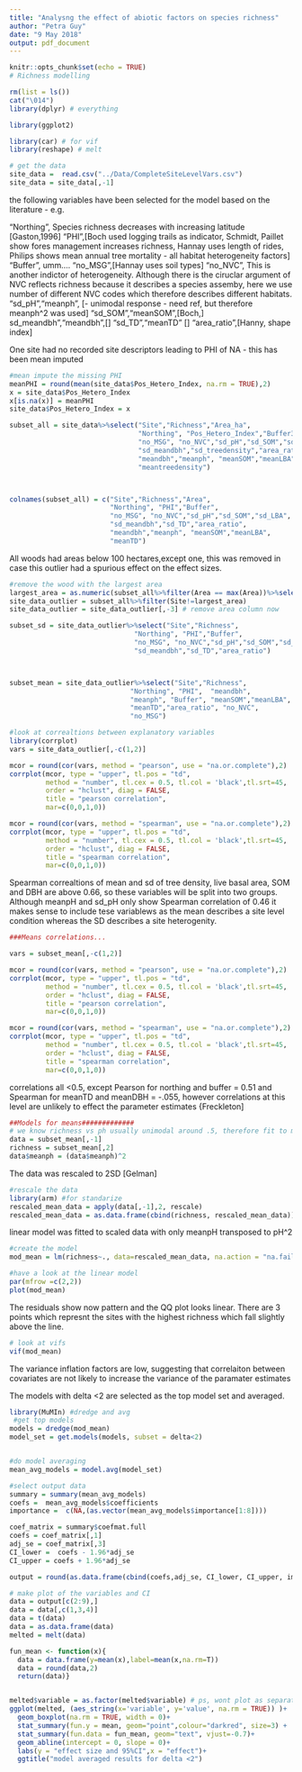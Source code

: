 ```yaml
---
title: "Analysng the effect of abiotic factors on species richness"
author: "Petra Guy"
date: "9 May 2018"
output: pdf_document
---
```


```r
knitr::opts_chunk$set(echo = TRUE)
# Richness modelling

rm(list = ls())
cat("\014")
library(dplyr) # everything

library(ggplot2)

library(car) # for vif
library(reshape) # melt

# get the data
site_data =  read.csv("../Data/CompleteSiteLevelVars.csv")
site_data = site_data[,-1]
```

the following variables have been selected for the model based on the literature  - e.g.

"Northing", Species richness decreases with increasing latitude [Gaston,1996]
"PHI",[Boch used logging trails as indicator, Schmidt, Paillet show fores management increases richness, Hannay uses length of rides, Philips shows mean annual tree mortality - all habitat heterogeneity factors]
"Buffer",  umm....
"no_MSG",[Hannay uses soil types]
"no_NVC", This is another indictor of heterogeneity. Although there is the ciruclar argument of NVC reflects richness because it describes a species assemby, here we use number of different NVC codes which therefore describes different habitats.
"sd_pH","meanph", [- unimodal response - need ref, but therefore meanph^2 was used]
"sd_SOM","meanSOM",[Boch,]
sd_meandbh","meandbh",[]
"sd_TD","meanTD" []
"area_ratio",[Hanny, shape index]


One site had no recorded site descriptors leading to PHI of NA - this has been mean imputed
```r
#mean impute the missing PHI
meanPHI = round(mean(site_data$Pos_Hetero_Index, na.rm = TRUE),2)
x = site_data$Pos_Hetero_Index
x[is.na(x)] = meanPHI
site_data$Pos_Hetero_Index = x
```


```r
subset_all = site_data%>%select("Site","Richness","Area_ha",
                                "Northing", "Pos_Hetero_Index","Buffer3",
                                "no_MSG", "no_NVC","sd_pH","sd_SOM","sd_LBA",
                                "sd_meandbh","sd_treedensity","area_ratio",
                                "meandbh","meanph", "meanSOM","meanLBA",
                                "meantreedensity")



colnames(subset_all) = c("Site","Richness","Area",
                         "Northing", "PHI","Buffer",
                         "no_MSG", "no_NVC","sd_pH","sd_SOM","sd_LBA",
                         "sd_meandbh","sd_TD","area_ratio",
                         "meandbh","meanph", "meanSOM","meanLBA",
                         "meanTD")
```

All woods had areas below 100 hectares,except one, this was removed in case this outlier had a spurious effect on the effect sizes.
```r
#remove the wood with the largest area
largest_area = as.numeric(subset_all%>%filter(Area == max(Area))%>%select(Site))
site_data_outlier = subset_all%>%filter(Site!=largest_area)
site_data_outlier = site_data_outlier[,-3] # remove area column now

```



```r
subset_sd = site_data_outlier%>%select("Site","Richness",
                               "Northing", "PHI","Buffer",
                               "no_MSG", "no_NVC","sd_pH","sd_SOM","sd_LBA",
                               "sd_meandbh","sd_TD","area_ratio")



subset_mean = site_data_outlier%>%select("Site","Richness",
                              "Northing", "PHI",  "meandbh",
                              "meanph", "Buffer", "meanSOM","meanLBA",
                              "meanTD","area_ratio", "no_NVC", 
                              "no_MSG")

```


```r
#look at correaltions between explanatory variables
library(corrplot)
vars = site_data_outlier[,-c(1,2)]

mcor = round(cor(vars, method = "pearson", use = "na.or.complete"),2)
corrplot(mcor, type = "upper", tl.pos = "td",
         method = "number", tl.cex = 0.5, tl.col = 'black',tl.srt=45,
         order = "hclust", diag = FALSE,
         title = "pearson correlation",
         mar=c(0,0,1,0))

mcor = round(cor(vars, method = "spearman", use = "na.or.complete"),2)
corrplot(mcor, type = "upper", tl.pos = "td",
         method = "number", tl.cex = 0.5, tl.col = 'black',tl.srt=45,
         order = "hclust", diag = FALSE,
         title = "spearman correlation",
         mar=c(0,0,1,0))


```

Spearman correaltions of mean and sd of tree density, live basal area, SOM and DBH are above 0.66, so these variables will be split into two groups. Although meanpH and sd_pH only show Spearman correlation of 0.46 it makes sense to include tese variablews as the mean describes a site level condition whereas the SD describes a site heterogenity.

```r
###Means correlations...

vars = subset_mean[,-c(1,2)]

mcor = round(cor(vars, method = "pearson", use = "na.or.complete"),2)
corrplot(mcor, type = "upper", tl.pos = "td",
         method = "number", tl.cex = 0.5, tl.col = 'black',tl.srt=45,
         order = "hclust", diag = FALSE,
         title = "pearson correlation",
         mar=c(0,0,1,0))

mcor = round(cor(vars, method = "spearman", use = "na.or.complete"),2)
corrplot(mcor, type = "upper", tl.pos = "td",
         method = "number", tl.cex = 0.5, tl.col = 'black',tl.srt=45,
         order = "hclust", diag = FALSE,
         title = "spearman correlation",
         mar=c(0,0,1,0))
```
correlations all <0.5, except Pearson for northing and buffer = 0.51 and Spearman for meanTD and meanDBH = -.055, however correlations at this level are unlikely to effect the parameter estimates {Freckleton]


```r
##Models for means#############
# we know richness vs ph usually unimodal around .5, therefore fit to meanpH^2
data = subset_mean[,-1]
richness = subset_mean[,2]
data$meanph = (data$meanph)^2
```

The data was rescaled to 2SD [Gelman]
```r
#rescale the data
library(arm) #for standarize
rescaled_mean_data = apply(data[,-1],2, rescale)
rescaled_mean_data = as.data.frame(cbind(richness, rescaled_mean_data))
```


linear model was fitted to scaled data with only meanpH transposed to pH^2
```r
#create the model
mod_mean = lm(richness~., data=rescaled_mean_data, na.action = "na.fail")
```

```r
#have a look at the linear model
par(mfrow =c(2,2))
plot(mod_mean)
```
The residuals show now pattern and the QQ plot looks linear. There are 3 points which represnt the sites with the highest richness which fall slightly above the line. 

```r
# look at vifs
vif(mod_mean)
```
The variance inflation factors are low, suggesting that correlaiton between covariates are not likely to increase the variance of the paramater estimates


The models with delta <2 are selected as the top model set and averaged. 
```r
library(MuMIn) #dredge and avg
 #get top models
models = dredge(mod_mean)
model_set = get.models(models, subset = delta<2)


#do model averaging
mean_avg_models = model.avg(model_set)

#select output data
summary = summary(mean_avg_models)
coefs =  mean_avg_models$coefficients
importance =  c(NA,(as.vector(mean_avg_models$importance[1:8])))

coef_matrix = summary$coefmat.full
coefs = coef_matrix[,1]
adj_se = coef_matrix[,3]
CI_lower =  coefs - 1.96*adj_se
CI_upper = coefs + 1.96*adj_se

output = round(as.data.frame(cbind(coefs,adj_se, CI_lower, CI_upper, importance)),2)

# make plot of the variables and CI
data = output[c(2:9),]
data = data[,c(1,3,4)]
data = t(data)
data = as.data.frame(data)
melted = melt(data)

fun_mean <- function(x){
  data = data.frame(y=mean(x),label=mean(x,na.rm=T))
  data = round(data,2)
  return(data)}


melted$variable = as.factor(melted$variable) # ps, wont plot as separate plots if x continous
ggplot(melted, (aes_string(x='variable', y='value', na.rm = TRUE)) )+
  geom_boxplot(na.rm = TRUE, width = 0)+
  stat_summary(fun.y = mean, geom="point",colour="darkred", size=3) +
  stat_summary(fun.data = fun_mean, geom="text", vjust=-0.7)+
  geom_abline(intercept = 0, slope = 0)+
  labs(y = "effect size and 95%CI",x = "effect")+
  ggtitle("model averaged results for delta <2")


```
